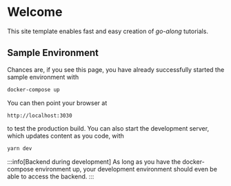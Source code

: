 
# Welcome

This site template enables fast and easy creation of *go-along* tutorials. 

## Sample Environment

Chances are, if you see this page, you have already successfully started the sample environment with

```bash
docker-compose up
```

You can then point your browser at 

```http
http://localhost:3030
```

to test the production build. You can also start the development server, which updates content as you code, with

```bash
yarn dev
```

:::info[Backend during development]
As long as you have the docker-compose environment up, your development environment should even be able to access the backend.
:::

